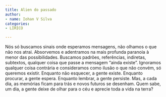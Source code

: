 ```yaml
---
title: Alien do passado
author:
- name: Iohan V Silva
categories:
- LÍRICO

---
```


Nós só buscamos sinais onde esperamos mensagens, não olhamos o que não nos atrai. Absorvemos e adentramos na mais profunda paranoia à menor das possibilidades. Buscamos padrões, referências, indiretas, subtextos, qualquer coisa que passe a mensagem “ainda existe”. Ignoramos qualquer coisa contrária e consideramos como ilusão o que não convém, só queremos existir. Enquanto não esquecer, a gente existe. Enquanto procurar, a gente espera. Enquanto lembrar, a gente persiste. Mas, a cada dia, as memórias ficam para trás e novos futuros se desenham. Quem sabe, um dia, a gente deixe de olhar para o céu e aprecie toda a vida na terra?

<a href="https://instagram.com/iohanvsilva"><i class="bi bi-instagram"></i></a>

